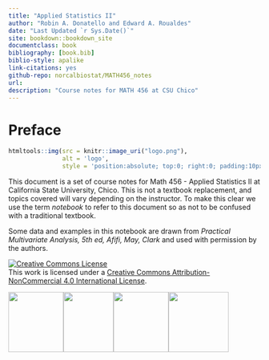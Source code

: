 ```yaml
--- 
title: "Applied Statistics II"
author: "Robin A. Donatello and Edward A. Roualdes"
date: "Last Updated `r Sys.Date()`"
site: bookdown::bookdown_site
documentclass: book
bibliography: [book.bib]
biblio-style: apalike
link-citations: yes
github-repo: norcalbiostat/MATH456_notes
url: 
description: "Course notes for MATH 456 at CSU Chico"
---
```


# Preface {-}


```r
htmltools::img(src = knitr::image_uri("logo.png"), 
               alt = 'logo', 
               style = 'position:absolute; top:0; right:0; padding:10px;width: 10%')
```

This document is a set of course notes for Math 456 - Applied Statistics II at California State University, Chico. This is not a textbook replacement, and topics covered will vary depending on the instructor. To make this clear we use the term _notebook_ to refer to this document so as not to be confused with a traditional textbook. 

Some data and examples in this notebook are drawn from _Practical Multivariate Analysis, 5th ed, Afifi, May, Clark_ and used with permission by the authors. 

<a rel="license" href="http://creativecommons.org/licenses/by-nc/4.0/"><img alt="Creative Commons License" style="border-width:0" src="https://i.creativecommons.org/l/by-nc/4.0/88x31.png" /></a><br />This work is licensed under a <a rel="license" href="http://creativecommons.org/licenses/by-nc/4.0/">Creative Commons Attribution-NonCommercial 4.0 International License</a>.


<img src="images/rmarkdown.png" height="120px" width="110px" /><img src="images/bookdown.png" height="120px" width="100px" /><img src="images/rstudio.png" height="120px" width="110px" /><img src="images/github.png" height="120px" width="120px" />
  